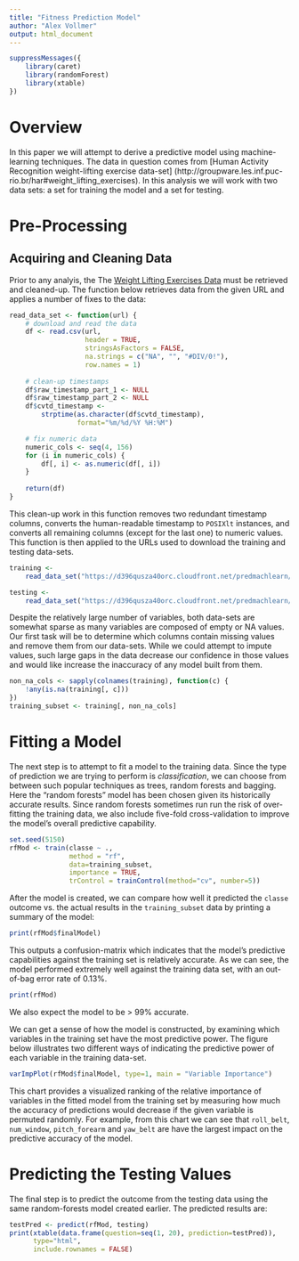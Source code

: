 ```yaml
---
title: "Fitness Prediction Model"
author: "Alex Vollmer"
output: html_document
---
```


```r
suppressMessages({
    library(caret)
    library(randomForest)
    library(xtable)
})
```

# Overview
In this paper we will attempt to derive a predictive model using
machine-learning techniques. The data in question comes from 
[Human Activity Recognition weight-lifting exercise data-set]
(http://groupware.les.inf.puc-rio.br/har#weight_lifting_exercises). In this analysis
we will work with two data sets: a set for training the model and a set
for testing.

# Pre-Processing

## Acquiring and Cleaning Data

Prior to any analyis, the  The [Weight Lifting Exercises Data](http://groupware.les.inf.puc-rio.br/har#weight_lifting_exercises)
must be retrieved and cleaned-up. The function below retrieves data from
the given URL and applies a number of fixes to the data:

```r
read_data_set <- function(url) {
    # download and read the data
    df <- read.csv(url, 
                   header = TRUE, 
                   stringsAsFactors = FALSE, 
                   na.strings = c("NA", "", "#DIV/0!"),
                   row.names = 1)
    
    # clean-up timestamps
    df$raw_timestamp_part_1 <- NULL
    df$raw_timestamp_part_2 <- NULL
    df$cvtd_timestamp <-
        strptime(as.character(df$cvtd_timestamp), 
                 format="%m/%d/%Y %H:%M")

    # fix numeric data
    numeric_cols <- seq(4, 156)
    for (i in numeric_cols) { 
        df[, i] <- as.numeric(df[, i])
    }
    
    return(df)
}
```

This clean-up work in this function removes two redundant timestamp columns,
converts the human-readable timestamp to `POSIXlt` instances, and converts all
remaining columns (except for the last one) to numeric values. This function is
then applied to the URLs used to download the training and testing data-sets.

```r
training <- 
    read_data_set("https://d396qusza40orc.cloudfront.net/predmachlearn/pml-training.csv")

testing <-
    read_data_set("https://d396qusza40orc.cloudfront.net/predmachlearn/pml-testing.csv")
```

Despite the relatively large number of variables, both data-sets are somewhat 
sparse as many variables are composed of empty or NA values. Our first task will
be to determine which columns contain missing values and remove them from our
data-sets.  While we could attempt to impute values, such large gaps in the data
decrease our confidence in those values and would like increase the inaccuracy
of any model built from them.

```r
non_na_cols <- sapply(colnames(training), function(c) {
    !any(is.na(training[, c]))
})
training_subset <- training[, non_na_cols]
```

# Fitting a Model

The next step is to attempt to fit a model to the training data. Since the type
of prediction we are trying to perform is _classification_, we can choose from
between such popular techniques as trees, random forests and bagging. Here the 
"random forests" model has been chosen given its historically accurate results. 
Since random forests sometimes run run the risk of over-fitting the training 
data, we also include five-fold cross-validation to improve the model's overall predictive capability.

```r
set.seed(5150)
rfMod <- train(classe ~ ., 
               method = "rf", 
               data=training_subset, 
               importance = TRUE, 
               trControl = trainControl(method="cv", number=5))

```

After the model is created, we can compare how well it predicted the `classe`
outcome vs. the actual results in the `training_subset` data by printing a
summary of the model:

```r
print(rfMod$finalModel)
```

This outputs a confusion-matrix which indicates that the model's predictive
capabilities against the training set is relatively accurate.
As we can see, the model performed extremely well against the training
data set, with an out-of-bag error rate of 0.13%. 

```r
print(rfMod)
```

We also expect the model to be > 99% accurate.

We can get a sense of how the model is constructed, by examining which
variables in the training set have the most predictive power. The figure
below illustrates two different ways of indicating the predictive power
of each variable in the training data-set.

```r
varImpPlot(rfMod$finalModel, type=1, main = "Variable Importance")
```

This chart provides a visualized ranking of the relative importance of variables
in the fitted model from the training set by measuring how much the accuracy of
predictions would decrease if the given variable is permuted randomly. For example,
from this chart we can see that `roll_belt`, `num_window`, `pitch_forearm` and
`yaw_belt` are have the largest impact on the predictive accuracy of the model.

# Predicting the Testing Values

The final step is to predict the outcome from the testing data using the same
random-forests model created earlier. The predicted results are:

```r
testPred <- predict(rfMod, testing)
print(xtable(data.frame(question=seq(1, 20), prediction=testPred)), 
      type="html",
      include.rownames = FALSE)
```

<style>
  th, td {
    padding: 4px;
  }
</style>
